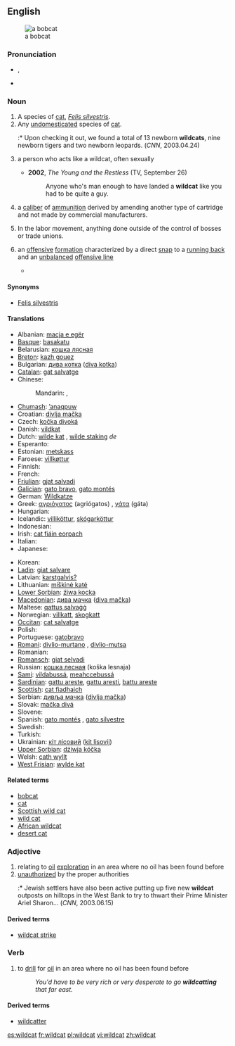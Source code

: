 {{wikipedia}}
==English==
[[Image:Bobcatonwires.jpg|thumb|a bobcat]]

===Pronunciation===
* {{IPA|/ˈwaɪldˌkæt/}}, {{SAMPA|/"waIld%k{t/}}
* {{audio|en-us-wildcat.ogg|Audio (US)}}

===Noun===
{{en-noun|sg=[[wild]][[cat]]}}

# A species of [[cat]], ''[[Felis silvestris]]''.
# Any [[undomesticated]] species of [[cat]].
#:* Upon checking it out, we found a total of 13 newborn '''wildcats''', nine newborn tigers and two newborn leopards. (''CNN'', 2003.04.24)
# {{figuratively}} a person who acts like a wildcat, often sexually
#* '''2002''', ''The Young and the Restless'' (TV, September 26)
#*: Anyone who's man enough to have landed a '''wildcat''' like you had to be quite a guy.
# {{context|firearms}} a [[caliber]] of [[ammunition]] derived by amending another type of cartridge and not made by commercial manufacturers.
# In the labor movement, anything done outside of the control of bosses or trade unions.
# {{American football}} an [[offense|offensive]] [[formation]] characterized by a direct [[snap]] to a [[running back]] and an [[unbalanced]] [[offensive line]]
#* {{projectlink|pedia|Wildcat formation}}

====Synonyms====
* [[Felis silvestris]]

====Translations====
{{trans-top|bobcat}}
* Albanian: [[macja e egër]]
* [[Basque]]: [[basakatu]]
* Belarusian: [[кошка лясная]]
* [[Breton]]: [[kazh gouez]]
* Bulgarian: [[дива котка]] ([[diva kotka]])
* [[Catalan]]: [[gat salvatge]]
* Chinese:
*: Mandarin: {{t|zh|野貓|sc=Hani}}, {{t|zh|野猫|tr=yěmāo|sc=Hani}}
* [[Chumash]]: [[ʼanaqpuw]]
* Croatian: [[divlja mačka]]
* Czech: [[kočka divoká]]
* Danish: [[vildkat]]
* Dutch: [[wilde kat]] {{f}}, [[wilde staking]] ''de''
* Esperanto: {{t-|eo|sovaĝa kato}}
* Estonian: [[metskass]]
* Faroese: [[villkøttur]]
* Finnish: {{t-|fi|villikissa}}
* French: {{t+|fr|chat sauvage|m}}
* [[Friulian]]: [[gjat salvadi]]
* [[Galician]]: [[gato bravo]], [[gato montés]]
* German: [[Wildkatze]] {{f}}
* Greek: [[αγριόγατος]] (agriógatos) {{m}}, [[γάτα]] (gáta)
* Hungarian: {{t+|hu|vadmacska}}
* Icelandic: [[villiköttur]], [[skógarköttur]]
* Indonesian: {{t-|id|kucing liar|xs=Indonesian}}
* Irish: [[cat fiáin eorpach]]
* Italian: {{t-|it|gatto selvatico|m}}
* Japanese: {{t-|ja|山猫}}
{{trans-mid}}
* Korean: {{t+|ko|살쾡이|sc=Hang}}
* [[Ladin]]: [[giat salvare]]
* Latvian: [[karstgalvis?]]
* Lithuanian: [[miškinė katė]]
* [[Lower Sorbian]]: [[źiwa kocka]]
* [[Macedonian]]: [[дива мачка]] ([[diva mačka]])
* Maltese: [[qattus salvaġġ]]
* Norwegian: [[villkatt]], [[skogkatt]]
* [[Occitan]]: [[cat salvatge]]
* Polish: {{t+|pl|żbik}}
* Portuguese: [[gatobravo]]
* [[Romani]]: [[divlio-murtano]] {{m}}, [[divlio-mutsa]] {{f}}
* Romanian: {{t+|ro|pisică sălbatică}}
* [[Romansch]]: [[giat selvadi]]
* Russian: [[кошка лесная]] (koška lesnaja)
* [[Sami]]: [[vildabussá]], [[meahccebussá]]
* [[Sardinian]]: [[gattu areste]], [[gattu aresti]], [[battu areste]]
* [[Scottish]]: [[cat fiadhaich]]
* Serbian: [[дивља мачка]] ([[divlja mačka]])
* Slovak: [[mačka divá]]
* Slovene: {{t+|sl|divja mačka}}
* Spanish: [[gato montés]] {{m}}, [[gato silvestre]] {{m}}
* Swedish: {{t-|sv|vildkatt|c}}
* Turkish: {{t+|tr|yaban kedisi}}
* Ukrainian: [[кіт лісовий]] ([[kit lisovij]])
* [[Upper Sorbian]]: [[dźiwja kóčka]]
* Welsh: [[cath wyllt]]
* [[West Frisian]]: [[wylde kat]]
{{trans-bottom}}

====Related terms====
* [[bobcat]]
* [[cat]]
* [[Scottish wild cat]]
* [[wild cat]]
* [[African wildcat]]
* [[desert cat]]

===Adjective===
{{en-adj|-}}

# relating to [[oil]] [[exploration]] in an area where no oil has been found before
# [[unauthorized]] by the proper authorities
#:* Jewish settlers have also been active putting up five new '''wildcat''' outposts on hilltops in the West Bank to try to thwart their Prime Minister Ariel Sharon... (''CNN'', 2003.06.15)

====Derived terms====
* [[wildcat strike]]

===Verb===
{{en-verb|wildcat|t|ing}}

# to [[drill]] for [[oil]] in an area where no oil has been found before
#: ''You'd have to be very rich or very desperate to go '''wildcatting''' that far east.''

====Derived terms====
* [[wildcatter]]

[[es:wildcat]]
[[fr:wildcat]]
[[pl:wildcat]]
[[vi:wildcat]]
[[zh:wildcat]]